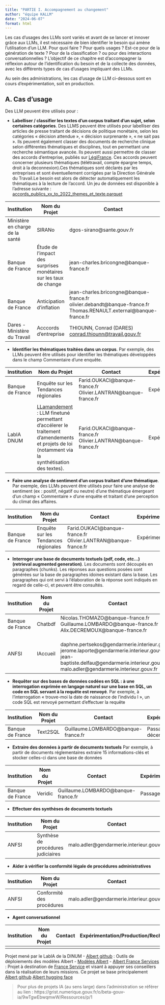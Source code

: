 ```yaml
---
title: "PARTIE I. Accompagnement au changement"
author: "équipe KALLM"
date: "2024-06-07"
format: html
---
```


Les cas d'usages des LLMs sont variés et avant de se lancer et innover grâce aux LLMs, il est nécessaire de bien identifier le besoin qui amène l'utilisation d'un LLM. Pour quoi faire ? Pour quels usages ? Est-ce pour de la génération de texte ? Pour de la classification ? ou pour des interactions conversationnelles ?
L'objectif de ce chapitre est d'accompagner la réflexion autour de l'identification du besoin et de la collecte des données, avec les différents types de cas d'usages impliquant des LLMs. 

Au sein des administrations, les cas d'usage de LLM ci-dessous sont en cours d'expérimentation, soit en production.

## A. Cas d’usage
Des LLM peuvent être utilisés pour :

-	**Labelliser / classifier les textes d’un corpus traitant d’un sujet, selon certaines catégories**. 
Des LLMS peuvent être utilisés pour labelliser des articles de presse traitant de décisions de politique monétaire, selon les catégories « décision attendue », « décision surprenante », « ne sait pas ». Ils peuvent également classer des documents de recherche clinique selon différentes thématiques et disciplines, tout en permettant une recherche sémantique avancée. Ils peuvent aussi permettre de classer des accords d'entreprise, publiés sur [LégiFrance](https://www.legifrance.gouv.fr/liste/acco). Ces accords peuvent concerner plusieurs thématiques (télétravail, compte épargne temps, droit à la deconnexion).Ces thématiques sont déclarés par les entreprises et sont éventuellement corrigées par la Direction Générale du Travail.Le besoin est alors de détecter automatiquement les thématiques à la lecture de l'accord. Un jeu de données est disponible à l'adresse suivante : [accords_publics_xx_to_2022_themes_et_texte.parquet](https://minio.lab.sspcloud.fr/cthiounn2/Accords/accords_publics_xx_to_2022_themes_et_texte.parquet)


| Institution	|	Nom du Projet	|	Contact | Expérimentation/Production/Recherche|
| -------- | ------- |------- |------- |
|Ministère en charge de la santé| SIRANo | dgos-sirano@sante.gouv.fr | Expérimentation  |
|Banque de France |Étude de l’impact des surprises monétaires sur les taux de change|jean-charles.bricongne@banque-france.fr| Recherche|
|Banque de France  |Anticipation d’inflation |jean-charles.bricongne@banque-france.fr <br>olivier.debandt@banque-france.fr <br> Thomas.RENAULT.external@banque-france.fr |Recherche  |
|Dares - Ministère du Travail | Acccords d'entreprise |THIOUNN, Conrad (DARES) <conrad.thiounn@travail.gouv.fr> |  |


-	**Identifier les thématiques traitées dans un corpus**.
Par exemple, des LLMs peuvent être utilisés pour identifier les thématiques développées dans le champ Commentaire d’une enquête.

| Institution	|	Nom du Projet	|	Contact | Expérimentation/Production/Recherche|
| -------- | ------- |------- |------- |
|Banque de France | Enquête sur les Tendances régionales | Farid.OUKACI@banque-france.fr <br> Olivier.LANTRAN@banque-france.fr | Expérimentation  |
|LabIA DNUM | [LLamandement](https://gitlab.adullact.net/dgfip/projets-ia/llamandement) : LLM finetuné permettant d'accélerer le traitement d'amendements et projets de loi (notamment via la synthétisation des textes).| Farid.OUKACI@banque-france.fr <br> Olivier.LANTRAN@banque-france.fr | Expérimentation  |
		

-	**Faire une analyse de sentiment d’un corpus traitant d’une thématique**.
Par exemple, des LLMs peuvent être utilisés pour faire une analyse de sentiment (ex : positif, négatif ou neutre) d’une thématique émergeant d’un champ « Commentaire » d’une enquête et traitant d’une perception du climat des affaires.

| Institution	|	Nom du Projet	|	Contact | Expérimentation/Production/Recherche|
| -------- | ------- |------- |------- |
|Banque de France | Enquête sur les Tendances régionales | Farid.OUKACI@banque-france.fr <br> Olivier.LANTRAN@banque-france.fr | Expérimentation  |
		

-	**Interroger une base de documents textuels (pdf, code, etc…) (retrieval augmented generation)**. 
Les documents sont découpés en paragraphes (chunks). Les réponses aux questions posées sont générées sur la base de paragraphes idoines existant dans la base. Les paragraphes qui ont servi à l’élaboration de la réponse sont indiqués en regard de celle-ci, et peuvent être consultés.

| Institution	|	Nom du Projet	|	Contact | Expérimentation/Production/Recherche|
| -------- | ------- |------- |------- |
|Banque de France | Chatbdf | Nicolas.THOMAZO@banque-france.fr <br> Guillaume.LOMBARDO@banque-france.fr <br> Alix.DECREMOUX@banque-france.fr  | Passage en production prévu en décembre 2025  |
|ANFSI | IAccueil | <br> daphne.pertsekos@gendarmerie.interieur.gouv.fr <br> jerome.laporte@gendarmerie.interieur.gouv.fr <br> jean-baptiste.delfau@gendarmerie.interieur.gouv.fr <br> malo.adler@gendarmerie.interieur.gouv.fr  | Expérimentation depuis Octobre 2024 |
		
-	**Requêter sur des bases de données codées en SQL : à une interrogation exprimée en langage naturel sur une base en SQL, un code en SQL servant à la requête est renvoyé**.
Par exemple, à l’interrogation « trouve-moi la date de naissance de l’individu I », un code SQL est renvoyé permettant d’effectuer la requête

| Institution	|	Nom du Projet	|	Contact | Expérimentation/Production/Recherche|
| -------- | ------- |------- |------- |
|Banque de France | Text2SQL | Guillaume.LOMBARDO@banque-france.fr | Passage en production par la BCE en décembre 2024 |


-   **Extraire des données à partir de documents textuels**
Par exemple, à partir de documents réglementaires extraire 15 informations-clés et stocker celles-ci dans une base de données

| Institution	|	Nom du Projet	|	Contact | Expérimentation/Production/Recherche|
| -------- | ------- |------- |------- |
|Banque de France | Veridic | Guillaume.LOMBARDO@banque-france.fr | Passage en production prévu fin 2025 |


-   **Effectuer des synthèses de documents textuels**

| Institution	|	Nom du Projet	|	Contact | Expérimentation/Production/Recherche|
| -------- | ------- |------- |------- |
|ANFSI | Synthèse de procédures judiciaires | malo.adler@gendarmerie.interieur.gouv.fr | Recherche |

-   **Aider à vérifier la conformité légale de procédures administratives**

| Institution	|	Nom du Projet	|	Contact | Expérimentation/Production/Recherche|
| -------- | ------- |------- |------- |
|ANFSI | Conformité des procédures | malo.adler@gendarmerie.interieur.gouv.fr | Recherche |


-   **Agent conversationnel**

| Institution	|	Nom du Projet	|	Contact | Expérimentation/Production/Recherche|
| -------- | ------- |------- |------- |
| |  |  |  |

Projet mené par le LabIA de la DINUM
    - [Albert github](https://github.com/etalab-ia/albert) : Outils de déploiements des modèles Albert
    - [Modèles Albert](Ajouter adresse Hugging Face)
    - [Albert France Services](https://www.france-services.gouv.fr/taxonomy/term/174#:~:text=%C2%AB%20Albert%20France%20services%20%C2%BB%20facilite%20les,des%20cas%20d%27usage%20donn%C3%A9s.) : Projet à destination de
    [France Service](https://www.france-services.gouv.fr/) et visant à appuyer ses conseillers dans la réalisation de leurs missions. Ce projet se base principalement
    [Albert github](https://github.com/etalab-ia/albert)
    [Albert hugging face]()


> Pour plus de projets IA (au sens large) dans l'administration se référer au lien : https://grist.numerique.gouv.fr/o/beta-gouv-ia/9wTgwEbwqmwW/Ressources/p/1
